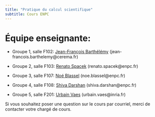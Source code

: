 ```yaml
---
title: "Pratique du calcul scientifique"
subtitle: Cours ENPC
---
```


# Équipe enseignante:

- Groupe 1, salle F102: [Jean-François Barthélémy](https://www.cerema.fr/fr/innovation-recherche/recherche/equipes/membre/jean-francois-barthelemy) (jean-francois.barthelemy@cerema.fr)

- Groupe 2, salle F103: [Renato Spacek](https://noeblassel.github.io/) (renato.spacek@enpc.fr)

- Groupe 3, salle F107: [Noé Blassel](https://shiva-darshan.github.io/) (noe.blassel@enpc.fr)

- Groupe 4, salle F108: [Shiva Darshan](https://renatospacek.github.io/) (shiva.darshan@enpc.fr)

- Groupe 5, salle F201: [Urbain Vaes](https://urbain.vaes.uk/) (urbain.vaes@inria.fr)

Si vous souhaitez poser une question sur le cours par courriel,
merci de contacter votre chargé de cours.
